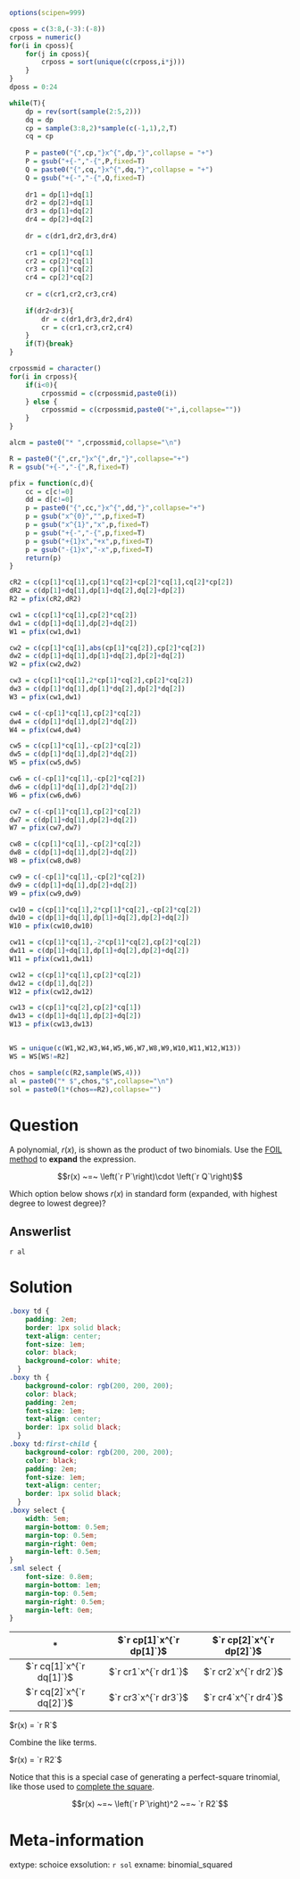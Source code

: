 ```r
options(scipen=999)

cposs = c(3:8,(-3):(-8))
crposs = numeric()
for(i in cposs){
    for(j in cposs){
        crposs = sort(unique(c(crposs,i*j)))
    }
}
dposs = 0:24

while(T){
    dp = rev(sort(sample(2:5,2)))
    dq = dp
    cp = sample(3:8,2)*sample(c(-1,1),2,T)
    cq = cp
    
    P = paste0("{",cp,"}x^{",dp,"}",collapse = "+")
    P = gsub("+{-","-{",P,fixed=T)
    Q = paste0("{",cq,"}x^{",dq,"}",collapse = "+")
    Q = gsub("+{-","-{",Q,fixed=T)
    
    dr1 = dp[1]+dq[1]
    dr2 = dp[2]+dq[1]
    dr3 = dp[1]+dq[2]
    dr4 = dp[2]+dq[2]
    
    dr = c(dr1,dr2,dr3,dr4)
    
    cr1 = cp[1]*cq[1]
    cr2 = cp[2]*cq[1]
    cr3 = cp[1]*cq[2]
    cr4 = cp[2]*cq[2]
    
    cr = c(cr1,cr2,cr3,cr4)
    
    if(dr2<dr3){
        dr = c(dr1,dr3,dr2,dr4)
        cr = c(cr1,cr3,cr2,cr4)
    }
    if(T){break}
}

crpossmid = character()
for(i in crposs){
    if(i<0){
        crpossmid = c(crpossmid,paste0(i))
    } else {
        crpossmid = c(crpossmid,paste0("+",i,collapse=""))
    }
}

alcm = paste0("* ",crpossmid,collapse="\n")

R = paste0("{",cr,"}x^{",dr,"}",collapse="+")
R = gsub("+{-","-{",R,fixed=T)

pfix = function(c,d){
    cc = c[c!=0]
    dd = d[c!=0]
    p = paste0("{",cc,"}x^{",dd,"}",collapse="+")
    p = gsub("x^{0}","",p,fixed=T)
    p = gsub("x^{1}","x",p,fixed=T)
    p = gsub("+{-","-{",p,fixed=T)
    p = gsub("+{1}x","+x",p,fixed=T)
    p = gsub("-{1}x","-x",p,fixed=T)
    return(p)
}

cR2 = c(cp[1]*cq[1],cp[1]*cq[2]+cp[2]*cq[1],cq[2]*cp[2])
dR2 = c(dp[1]+dq[1],dp[1]+dq[2],dq[2]+dp[2])
R2 = pfix(cR2,dR2)

cw1 = c(cp[1]*cq[1],cp[2]*cq[2])
dw1 = c(dp[1]+dq[1],dp[2]+dq[2])
W1 = pfix(cw1,dw1)

cw2 = c(cp[1]*cq[1],abs(cp[1]*cq[2]),cp[2]*cq[2])
dw2 = c(dp[1]+dq[1],dp[1]+dq[2],dp[2]+dq[2])
W2 = pfix(cw2,dw2)

cw3 = c(cp[1]*cq[1],2*cp[1]*cq[2],cp[2]*cq[2])
dw3 = c(dp[1]*dq[1],dp[1]*dq[2],dp[2]*dq[2])
W3 = pfix(cw1,dw1)

cw4 = c(-cp[1]*cq[1],cp[2]*cq[2])
dw4 = c(dp[1]*dq[1],dp[2]*dq[2])
W4 = pfix(cw4,dw4)

cw5 = c(cp[1]*cq[1],-cp[2]*cq[2])
dw5 = c(dp[1]*dq[1],dp[2]*dq[2])
W5 = pfix(cw5,dw5)

cw6 = c(-cp[1]*cq[1],-cp[2]*cq[2])
dw6 = c(dp[1]*dq[1],dp[2]*dq[2])
W6 = pfix(cw6,dw6)

cw7 = c(-cp[1]*cq[1],cp[2]*cq[2])
dw7 = c(dp[1]+dq[1],dp[2]+dq[2])
W7 = pfix(cw7,dw7)

cw8 = c(cp[1]*cq[1],-cp[2]*cq[2])
dw8 = c(dp[1]+dq[1],dp[2]+dq[2])
W8 = pfix(cw8,dw8)

cw9 = c(-cp[1]*cq[1],-cp[2]*cq[2])
dw9 = c(dp[1]+dq[1],dp[2]+dq[2])
W9 = pfix(cw9,dw9)

cw10 = c(cp[1]*cq[1],2*cp[1]*cq[2],-cp[2]*cq[2])
dw10 = c(dp[1]+dq[1],dp[1]+dq[2],dp[2]+dq[2])
W10 = pfix(cw10,dw10)

cw11 = c(cp[1]*cq[1],-2*cp[1]*cq[2],cp[2]*cq[2])
dw11 = c(dp[1]+dq[1],dp[1]+dq[2],dp[2]+dq[2])
W11 = pfix(cw11,dw11)

cw12 = c(cp[1]*cq[1],cp[2]*cq[2])
dw12 = c(dp[1],dq[2])
W12 = pfix(cw12,dw12)

cw13 = c(cp[1]*cq[2],cp[2]*cq[1])
dw13 = c(dp[1]+dq[1],dp[2]+dq[2])
W13 = pfix(cw13,dw13)


WS = unique(c(W1,W2,W3,W4,W5,W6,W7,W8,W9,W10,W11,W12,W13))
WS = WS[WS!=R2]

chos = sample(c(R2,sample(WS,4)))
al = paste0("* $",chos,"$",collapse="\n")
sol = paste0(1*(chos==R2),collapse="")

```


Question
========

A polynomial, $r(x)$, is shown as the product of two binomials. Use the [FOIL method](https://en.wikipedia.org/wiki/FOIL_method) to **expand** the expression.

$$r(x) ~=~  \left(`r P`\right)\cdot \left(`r Q`\right)$$

Which option below shows $r(x)$ in standard form (expanded, with highest degree to lowest degree)?

Answerlist
--------

`r al`


Solution
========

```css
.boxy td {
    padding: 2em;
    border: 1px solid black;
    text-align: center;
    font-size: 1em;
    color: black;
    background-color: white;
  }
.boxy th {
    background-color: rgb(200, 200, 200);
    color: black;
    padding: 2em;
    font-size: 1em;
    text-align: center;
    border: 1px solid black;
  }
.boxy td:first-child {
    background-color: rgb(200, 200, 200);
    color: black;
    padding: 2em;
    font-size: 1em;
    text-align: center;
    border: 1px solid black;
  }
.boxy select {
    width: 5em;
    margin-bottom: 0.5em;
    margin-top: 0.5em;
    margin-right: 0em;
    margin-left: 0.5em;
}
.sml select {
    font-size: 0.8em;
    margin-bottom: 1em;
    margin-top: 0.5em;
    margin-right: 0.5em;
    margin-left: 0em;
}
```

<div class="boxy">

|  \* | $`r cp[1]`x^{`r dp[1]`}$ | $`r cp[2]`x^{`r dp[2]`}$ |
|:---:|:---:|:---:|
|$`r cq[1]`x^{`r dq[1]`}$ | $`r cr1`x^{`r dr1`}$ | $`r cr2`x^{`r dr2`}$|
|$`r cq[2]`x^{`r dq[2]`}$ | $`r cr3`x^{`r dr3`}$ | $`r cr4`x^{`r dr4`}$|

</div>

$r(x) = `r R`$

Combine the like terms.


$r(x) = `r R2`$

Notice that this is a special case of generating a perfect-square trinomial, like those used to [complete the square](https://en.wikipedia.org/wiki/Completing_the_square).

$$r(x) ~=~  \left(`r P`\right)^2 ~=~ `r R2`$$


Meta-information
============
extype: schoice
exsolution: `r sol`
exname: binomial_squared